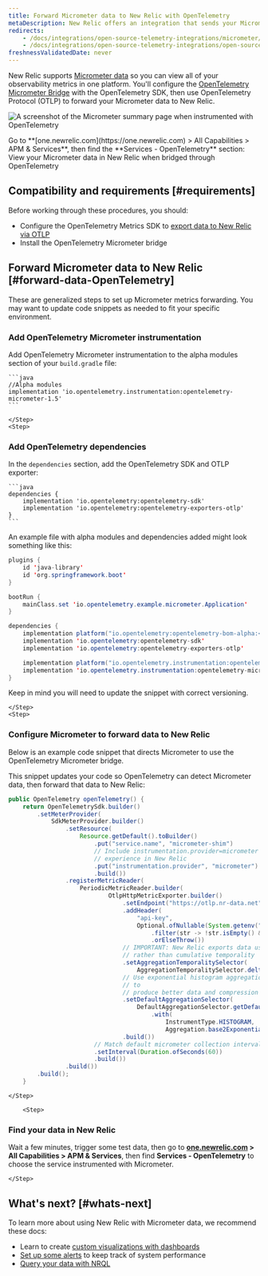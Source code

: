 ```yaml
---
title: Forward Micrometer data to New Relic with OpenTelemetry
metaDescription: New Relic offers an integration that sends your Micrometer telemetry data to your New Relic account.
redirects:
    - /docs/integrations/open-source-telemetry-integrations/micrometer/micrometer-metrics-registry
    - /docs/integrations/open-source-telemetry-integrations/open-source-telemetry-integration-list/new-relics-micrometer-integration
freshnessValidatedDate: never
---
```



New Relic supports [Micrometer data](https://micrometer.io/) so you can view all of your observability metrics in one platform. You'll configure the [OpenTelemetry Micrometer Bridge](https://github.com/open-telemetry/opentelemetry-java-instrumentation/tree/main/instrumentation/micrometer/micrometer-1.5/library) with the OpenTelemetry SDK, then use OpenTelemetry Protocol (OTLP) to forward your Micrometer data to New Relic.

<img
    title="Micrometer bridged with OpenTelemetry in New Relic"
    alt="A screenshot of the Micrometer summary page when instrumented with OpenTelemetry"
    src={opentelemetryMicrometerWithOtel}
/>

<figcaption>
Go to **[one.newrelic.com](https://one.newrelic.com) > All Capabilities > APM & Services**, then find the **Services - OpenTelemetry** section: View your Micrometer data in New Relic when bridged through OpenTelemetry
</figcaption>

## Compatibility and requirements [#requirements]

Before working through these procedures, you should:

* Configure the OpenTelemetry Metrics SDK to [export data to New Relic via OTLP](/docs/more-integrations/open-source-telemetry-integrations/opentelemetry/opentelemetry-introduction/#how-it-works)
* Install the OpenTelemetry Micrometer bridge

## Forward Micrometer data to New Relic [#forward-data-OpenTelemetry]

These are generalized steps to set up Micrometer metrics forwarding. You may want to update code snippets as needed to fit your specific environment. 

<Steps>
    <Step>

### Add OpenTelemetry Micrometer instrumentation

Add OpenTelemetry Micrometer instrumentation to the alpha modules section of your `build.gradle` file:

    ```java
    //Alpha modules
    implementation 'io.opentelemetry.instrumentation:opentelemetry-micrometer-1.5'
    ```

    </Step>
    <Step>

### Add OpenTelemetry dependencies
        
In the `dependencies` section, add the OpenTelemetry SDK and OTLP exporter:

    ```java
    dependencies {
        implementation 'io.opentelemetry:opentelemetry-sdk'
        implementation 'io.opentelemetry:opentelemetry-exporters-otlp'
    }
    ```
    

An example file with alpha modules and dependencies added might look something like this:

```java
plugins {
    id 'java-library'
    id 'org.springframework.boot'
}

bootRun {
    mainClass.set 'io.opentelemetry.example.micrometer.Application'
}

dependencies {
    implementation platform("io.opentelemetry:opentelemetry-bom-alpha:<JAVA_OTEL_VERSION>")
    implementation 'io.opentelemetry:opentelemetry-sdk'
    implementation 'io.opentelemetry:opentelemetry-exporters-otlp'

    implementation platform("io.opentelemetry.instrumentation:opentelemetry-instrumentation-bom-alpha:<OTEL_JAVA_)INSTRUMENTATION_VERSION>")
    implementation 'io.opentelemetry.instrumentation:opentelemetry-micrometer-1.5'
}
```

Keep in mind you will need to update the snippet with correct versioning. 

    </Step>
    <Step>

### Configure Micrometer to forward data to New Relic

Below is an example code snippet that directs Micrometer to use the OpenTelemetry Micrometer bridge. 

This snippet updates your code so OpenTelemetry can detect Micrometer data, then forward that data to New Relic:

```java
public OpenTelemetry openTelemetry() {
    return OpenTelemetrySdk.builder()
        .setMeterProvider(
            SdkMeterProvider.builder()
                .setResource(
                    Resource.getDefault().toBuilder()
                        .put("service.name", "micrometer-shim")
                        // Include instrumentation.provider=micrometer to enable micrometer metrics
                        // experience in New Relic
                        .put("instrumentation.provider", "micrometer")
                        .build())
                .registerMetricReader(
                    PeriodicMetricReader.builder(
                            OtlpHttpMetricExporter.builder()
                                .setEndpoint("https://otlp.nr-data.net")
                                .addHeader(
                                    "api-key",
                                    Optional.ofNullable(System.getenv("NEW_RELIC_LICENSE_KEY"))
                                        .filter(str -> !str.isEmpty() && !str.isBlank())
                                        .orElseThrow())
                                // IMPORTANT: New Relic exports data using delta temporality 
                                // rather than cumulative temporality
                                .setAggregationTemporalitySelector(
                                    AggregationTemporalitySelector.deltaPreferred())
                                // Use exponential histogram aggregation for histogram instruments
                                // to
                                // produce better data and compression
                                .setDefaultAggregationSelector(
                                    DefaultAggregationSelector.getDefault()
                                        .with(
                                            InstrumentType.HISTOGRAM,
                                            Aggregation.base2ExponentialBucketHistogram()))
                                .build())
                        // Match default micrometer collection interval of 60 seconds
                        .setInterval(Duration.ofSeconds(60))
                        .build())
                .build())
        .build();
    }
```
    
        
    </Step>

        <Step>

### Find your data in New Relic 

Wait a few minutes, trigger some test data, then go to **[one.newrelic.com](https://one.newrelic.com) > All Capabilities > APM & Services**, then find **Services - OpenTelemetry** to choose the service instrumented with Micrometer.

    </Step>
    
</Steps>

## What's next? [#whats-next]

To learn more about using New Relic with Micrometer data, we recommend these docs:

* Learn to create [custom visualizations with dashboards](/docs/query-your-data/explore-query-data/dashboards/introduction-dashboards)
* [Set up some alerts](/docs/tutorial-create-alerts/create-an-alert) to keep track of system performance
* [Query your data with NRQL](/docs/nrql/get-started/introduction-nrql-how-nrql-works)
